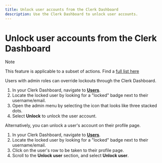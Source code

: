 ```yaml
---
title: Unlock user accounts from the Clerk Dashboard
description: Use the Clerk Dashboard to unlock user accounts.
---
```


# Unlock user accounts from the Clerk Dashboard

> [!NOTE]
> This feature is applicable to a subset of actions. Find a [full list here](/docs/security/user-lock-guide#related-actions)

Users with admin roles can override lockouts through the Clerk Dashboard.

1. In your Clerk Dashboard, navigate to **[Users](https://dashboard.clerk.com/last-active?path=users)**.
1. Locate the locked user by looking for a "locked" badge next to their username/email.
1. Open the admin menu by selecting the icon that looks like three stacked dots.
1. Select **Unlock** to unlock the user account.

<Images width={1512} height={914} src="/docs/images/security/userlock_dashboard.webp" alt=" " />

Alternatively, you can unlock a user's account on their profile page.

1. In your Clerk Dashboard, navigate to **[Users](https://dashboard.clerk.com/last-active?path=users)**.
1. Locate the locked user by looking for a "locked" badge next to their username/email.
1. Click on the user's row to be taken to their profile page.
1. Scroll to the **Unlock user** section, and select **Unlock user**.

<Images width={1512} height={914} src="/docs/images/security/userlock_profile.webp" alt=" " />
